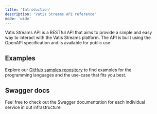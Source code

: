 ```yaml
---
title: 'Introduction'
description: 'Vatis Streams API reference'
mode: 'wide'
---
```


Vatis Streams API is a RESTful API that aims to provide a simple and easy way to interact with the Vatis Streams platform.
The API is built using the OpenAPI specification and is available for public use.

## Examples

Explore our [GitHub samples repository](https://github.com/Vatis-Tech/vatis-streams-samples) to find examples for the programming languages and the use-case that fits you best.

## Swagger docs

Feel free to check out the Swagger documentation for each individual service in out infrastructure

<CardGroup>
    <Card
        title="Schemas"
        icon="code"
        href="https://schema.vatis.tech/swagger-ui/index.html">
    </Card>
    <Card
        title="Stream configuiration service"
        icon="code"
        href="https://stream-configuration-service.vatis.tech/swagger-ui/index.html">
    </Card>
    <Card
        title="Stream service"
        icon="code"
        href="https://stream-service.vatis.tech/swagger-ui/index.html">
    </Card>
    <Card
        title="Egress service"
        icon="code"
        href="https://egress-service.vatis.tech/swagger-ui/index.html">
    </Card>
    <Card
        title="HTTP Gateway"
        icon="code"
        href="https://http-gateway.vatis.tech/swagger-ui/index.html">
    </Card>
    <Card
        title="WS Gateway"
        icon="code"
        href="https://studio.asyncapi.com/?url=https://ws-gateway.vatis.tech/springwolf/docs&readOnly">
    </Card>
    <Card
        title="Notification service"
        icon="code"
        href="https://notification-service.vatis.tech/swagger-ui/index.html">
    </Card>
    <Card
        title="Export service"
        icon="code"
        href="https://export-service.vatis.tech/swagger-ui/index.html">
    </Card>
</CardGroup>
